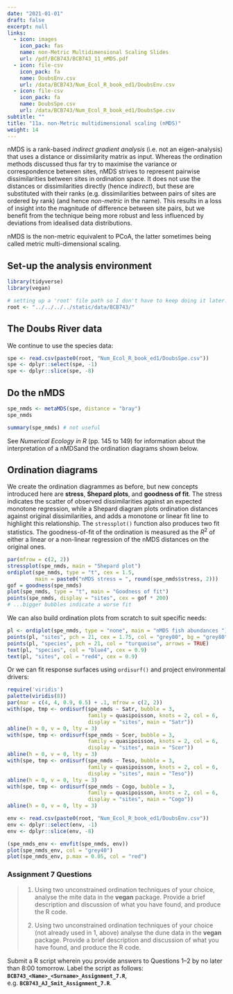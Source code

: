 ```yaml
---
date: "2021-01-01"
draft: false
excerpt: null
links:
  - icon: images
    icon_pack: fas
    name: non-Metric Multidimensional Scaling Slides
    url: /pdf/BCB743/BCB743_11_nMDS.pdf
  - icon: file-csv
    icon_pack: fa
    name: DoubsEnv.csv
    url: /data/BCB743/Num_Ecol_R_book_ed1/DoubsEnv.csv
  - icon: file-csv
    icon_pack: fa
    name: DoubsSpe.csv
    url: /data/BCB743/Num_Ecol_R_book_ed1/DoubsSpe.csv
subtitle: ""
title: "11a. non-Metric multidimensional scaling (nMDS)"
weight: 14
---
```


<!--- # Topic 11: non-Metric multidimensional scaling (nMDS) --->

nMDS is a rank-based *indirect gradient analysis* (i.e. not an eigen-analysis) that uses a distance or dissimilarity matrix as input. Whereas the ordination methods discussed thus far try to maximise the variance or correspondence between sites, nMDS strives to represent pairwise dissimilarities between sites in ordination space. It does not use the distances or dissimilarities directly (hence *indirect*), but these are substituted with their ranks (e.g. dissimilarities between pairs of sites are ordered by rank) (and hence *non-metric* in the name). This results in a loss of insight into the magnitude of difference between site pairs, but we benefit from the technique being more robust and less influenced by deviations from idealised data distributions.

nMDS is the non-metric equivalent to PCoA, the latter sometimes being called metric multi-dimensional scaling.

## Set-up the analysis environment

```r
library(tidyverse)
library(vegan)

# setting up a 'root' file path so I don't have to keep doing it later...
root <- "../../../../static/data/BCB743/"
```

## The Doubs River data

We continue to use the species data:

```r
spe <- read.csv(paste0(root, "Num_Ecol_R_book_ed1/DoubsSpe.csv"))
spe <- dplyr::select(spe, -1)
spe <- dplyr::slice(spe, -8)
```

## Do the nMDS

```r
spe_nmds <- metaMDS(spe, distance = "bray")
spe_nmds
```

```r
summary(spe_nmds) # not useful
```

See *Numerical Ecology in R* (pp. 145 to 149) for information about the interpretation of a nMDSand the ordination diagrams shown below.

## Ordination diagrams

We create the ordination diagrammes as before, but new concepts introduced here are **stress**, **Shepard plots**, and **goodness of fit**. The stress indicates the scatter of observed dissimilarities against an expected monotone regression, while a Shepard diagram plots ordination distances against original dissimilarities, and adds a monotone or linear fit line to highlight this relationship. The `stressplot()` function also produces two fit statistics. The goodness-of-fit of the ordination is measured as the $R^{2}$ of either a linear or a non-linear regression of the nMDS distances on the original ones.

```r
par(mfrow = c(2, 2))
stressplot(spe_nmds, main = "Shepard plot")
ordiplot(spe_nmds, type = "t", cex = 1.5,
         main = paste0("nMDS stress = ", round(spe_nmds$stress, 2)))
gof = goodness(spe_nmds)
plot(spe_nmds, type = "t", main = "Goodness of fit")
points(spe_nmds, display = "sites", cex = gof * 200)
# ...bigger bubbles indicate a worse fit
```

We can also build ordination plots from scratch to suit specific needs:

```r
pl <- ordiplot(spe_nmds, type = "none", main = "nMDS fish abundances ")
points(pl, "sites", pch = 21, cex = 1.75, col = "grey80", bg = "grey80")
points(pl, "species", pch = 21, col = "turquoise", arrows = TRUE)
text(pl, "species", col = "blue4", cex = 0.9)
text(pl, "sites", col = "red4", cex = 0.9)
```

Or we can fit response surfaces using `ordisurf()` and project environmental drivers:

```r
require('viridis')
palette(viridis(8))
par(mar = c(4, 4, 0.9, 0.5) + .1, mfrow = c(2, 2))
with(spe, tmp <- ordisurf(spe_nmds ~ Satr, bubble = 3,
                          family = quasipoisson, knots = 2, col = 6,
                          display = "sites", main = "Satr"))
abline(h = 0, v = 0, lty = 3)
with(spe, tmp <- ordisurf(spe_nmds ~ Scer, bubble = 3,
                          family = quasipoisson, knots = 2, col = 6,
                          display = "sites", main = "Scer"))
abline(h = 0, v = 0, lty = 3)
with(spe, tmp <- ordisurf(spe_nmds ~ Teso, bubble = 3,
                          family = quasipoisson, knots = 2, col = 6,
                          display = "sites", main = "Teso"))
abline(h = 0, v = 0, lty = 3)
with(spe, tmp <- ordisurf(spe_nmds ~ Cogo, bubble = 3,
                          family = quasipoisson, knots = 2, col = 6,
                          display = "sites", main = "Cogo"))
abline(h = 0, v = 0, lty = 3)

env <- read.csv(paste0(root, "Num_Ecol_R_book_ed1/DoubsEnv.csv"))
env <- dplyr::select(env, -1)
env <- dplyr::slice(env, -8)

(spe_nmds_env <- envfit(spe_nmds, env)) 
plot(spe_nmds_env, col = "grey40")
plot(spe_nmds_env, p.max = 0.05, col = "red")
```

### Assignment 7 Questions

> 1.  Using two unconstrained ordination techniques of your choice, analyse the mite data in the **vegan** package. Provide a brief description and discussion of what you have found, and produce the R code.
>
> 2.  Using two unconstrained ordination techniques of your choice (not already used in 1, above) analyse the dune data in the **vegan** package. Provide a brief description and discussion of what you have found, and produce the R code.

Submit a R script wherein you provide answers to Questions 1--2 by no later than 8:00 tomorrow. Label the script as follows: **`BCB743_<Name>_<Surname>_Assignment_7.R`**, e.g. **`BCB743_AJ_Smit_Assignment_7.R`**.
